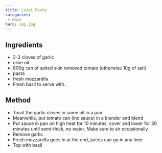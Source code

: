 ```yaml
---
title: Luigi Pasta
categories:
 - main
hero: img.jpg
---
```


## Ingredients
- 2-3 cloves of garlic
- olive oil
- 800g can of salted skin removed tomato (otherwise 10g of salt)
- pasta
- fresh mozzarella
- Fresh basil to serve with.

## Method
- Toast the garlic cloves in some oil in a pan
- Meanwhile, put tomato can (inc sauce) in a blender and blend
- Put sauce in pan on high heat for 10 minutes, cover and lower for 30 minutes until semi-thick, no water.  Make sure to sir occasionally
- Remove garlic
- Fresh mozzarella goes in at the end, juices can go in any time
- Top with basil
